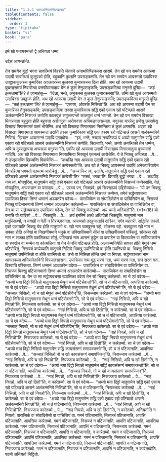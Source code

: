 ```yaml
---
title: "1.3.1 पठमअनियतसिक्खापद"
tableOfContents: false
sidebar:
  order: 1
type: "tipitaka"
basket: "vi"
book: "para"
---
```



<DynamicBreadcrumb />


<Paragraph number="1802" type="center" book="para">
इमे खो पनायस्मन्तो द्वे अनियता धम्मा

  
उद्देसं आगच्छन्ति.


</Paragraph>

<Division number="443" book="para">

<Paragraph number="1803" book="para">
तेन समयेन बुद्धो भगवा सावत्थियं विहरति जेतवने अनाथपिण्डिकस्स आरामे. तेन खो पन समयेन आयस्मा उदायी सावत्थियं कुलूपको होति, बहुकानि कुलानि उपसङ्कमति. तेन खो पन समयेन आयस्मतो उदायिस्स उपट्ठाककुलस्स कुमारिका अञ्ञतरस्स कुलस्स कुमारकस्स दिन्ना होति. अथ खो आयस्मा उदायी पुब्बण्हसमयं निवासेत्वा पत्तचीवरमादाय येन तं कुलं तेनुपसङ्कमि; उपसङ्कमित्वा मनुस्से पुच्छि—  “कहं इत्थन्नामा”ति? ते एवमाहंसु—  “दिन्ना, भन्ते, अमुकस्स कुलस्स कुमारकस्सा”ति. तम्पि खो कुलं आयस्मतो उदायिस्स उपट्ठाकं होति. अथ खो आयस्मा उदायी येन तं कुलं तेनुपसङ्कमि; उपसङ्कमित्वा मनुस्से पुच्छि—  “कहं इत्थन्नामा”ति? ते एवमाहंसु—  “एसाय्य, ओवरके निसिन्ना”ति. अथ खो आयस्मा उदायी येन सा कुमारिका तेनुपसङ्कमि; उपसङ्कमित्वा तस्सा कुमारिकाय सद्धिं एको एकाय रहो पटिच्छन्ने आसने अलंकम्मनिये निसज्जं कप्पेसि कालयुत्तं समुल्लपन्तो कालयुत्तं धम्मं भणन्तो.
</Paragraph>

<Paragraph number="1804" book="para">
तेन खो पन समयेन विसाखा मिगारमाता बहुपुत्ता होति बहुनत्ता अरोगपुत्ता अरोगनत्ता अभिमङ्गलसम्मता. मनुस्सा यञ्ञेसु छणेसु उस्सवेसु विसाखं मिगारमातरं पठमं भोजेन्ति. अथ खो विसाखा मिगारमाता निमन्तिता तं कुलं अगमासि. अद्दसा खो विसाखा मिगारमाता आयस्मन्तं उदायिं तस्सा कुमारिकाय सद्धिं एकं एकाय रहो पटिच्छन्ने आसने अलंकम्मनिये निसिन्नं. दिस्वान आयस्मन्तं उदायिं एतदवोच—  “इदं, भन्ते, नच्छन्नं नप्पतिरूपं यं अय्यो मातुगामेन सद्धिं एको एकाय रहो पटिच्छन्ने आसने अलंकम्मनिये निसज्जं कप्पेति. किञ्चापि, भन्ते, अय्यो अनत्थिको तेन धम्मेन, अपि च दुस्सद्धापया अप्पसन्ना मनुस्सा”ति. एवम्पि खो आयस्मा उदायी विसाखाय मिगारमातुया वुच्चमानो नादियि. अथ खो विसाखा मिगारमाता निक्खमित्वा भिक्खूनं एतमत्थं आरोचेसि. ये ते भिक्खू अप्पिच्छा …पे…  ते उज्झायन्ति खिय्यन्ति विपाचेन्ति—  “कथञ्हि नाम आयस्मा उदायी मातुगामेन सद्धिं एको एकाय रहो पटिच्छन्ने आसने अलंकम्मनिये निसज्जं कप्पेस्सती”ति.
</Paragraph>

<Paragraph number="1805" book="para">
अथ खो ते भिक्खू आयस्मन्तं उदायिं अनेकपरियायेन विगरहित्वा भगवतो एतमत्थं आरोचेसुं …पे…  “सच्चं किर त्वं, उदायि, मातुगामेन सद्धिं एको एकाय रहो पटिच्छन्ने आसने अलंकम्मनिये निसज्जं कप्पेसी”ति? “सच्चं, भगवा”ति. विगरहि बुद्धो भगवा …पे…  कथञ्हि नाम त्वं, मोघपुरिस, मातुगामेन सद्धिं एको एकाय रहो पटिच्छन्ने आसने अलंकम्मनिये निसज्जं कप्पेस्ससि. नेतं, मोघपुरिस, अप्पसन्नानं वा पसादाय …पे…  एवञ्च पन, भिक्खवे, इमं सिक्खापदं उद्दिसेय्याथ—
</Paragraph>

</Division>
<Division number="444" book="para">

<Paragraph number="1806" book="para">
<Emphasis>“यो पन भिक्खु मातुगामेन सद्धिं एको एकाय रहो पटिच्छन्ने आसने अलंकम्मनिये निसज्जं कप्पेय्य, तमेनं सद्धेय्यवचसा उपासिका दिस्वा तिण्णं धम्मानं अञ्ञतरेन वदेय्य—  पाराजिकेन वा संघादिसेसेन वा पाचित्तियेन वा, निसज्जं भिक्खु पटिजानमानो तिण्णं धम्मानं अञ्ञतरेन कारेतब्बो—  पाराजिकेन वा संघादिसेसेन वा पाचित्तियेन वा, येन वा सा सद्धेय्यवचसा उपासिका वदेय्य, तेन सो भिक्खु कारेतब्बो. अयं धम्मो अनियतो”</Emphasis>ति. (*1*:<Emphasis>18</Emphasis>)
</Paragraph>

</Division>
<Division number="445" book="para">

<Paragraph number="1807" book="para">
<Emphasis>यो पना</Emphasis>ति यो यादिसो …पे…  <Emphasis>भिक्खू</Emphasis>ति …पे…  अयं इमस्मिं अत्थे अधिप्पेतो भिक्खूति.
</Paragraph>

<Paragraph number="1808" book="para">
<Emphasis>मातुगामो</Emphasis> नाम मनुस्सित्थी, न यक्खी न पेती न तिरच्छानगता. अन्तमसो तदहुजातापि दारिका, पगेव महत्तरी.
</Paragraph>

<Paragraph number="1809" book="para">
<Emphasis>सद्धिन्</Emphasis>ति एकतो.
</Paragraph>

<Paragraph number="1810" book="para">
<Emphasis>एको एकाया</Emphasis>ति भिक्खु चेव होति मातुगामो च.
</Paragraph>

<Paragraph number="1811" book="para">
<Emphasis>रहो</Emphasis> नाम चक्खुस्स रहो, सोतस्स रहो. <Emphasis>चक्खुस्स रहो</Emphasis> नाम न सक्का होति अक्खिं वा निखणीयमाने भमुकं वा उक्खिपीयमाने सीसं वा उक्खिपीयमाने पस्सितुं. <Emphasis>सोतस्स रहो</Emphasis> नाम न सक्का होति पकतिकथा सोतुं.
</Paragraph>

<Paragraph number="1812" book="para">
<Emphasis>पटिच्छन्नं</Emphasis> नाम आसनं कुट्टेन वा कवाटेन वा किलञ्जेन वा साणिपाकारेन वा रुक्खेन वा थम्भेन वा कोत्थळिया वा येन केनचि पटिच्छन्नं होति.
</Paragraph>

<Paragraph number="1813" book="para">
<Emphasis>अलंकम्मनिये</Emphasis>ति सक्का होति मेथुनं धम्मं पटिसेवितुं.
</Paragraph>

<Paragraph number="1814" book="para">
<Emphasis>निसज्जं कप्पेय्या</Emphasis>ति मातुगामे निसिन्ने भिक्खु उपनिसिन्नो वा होति उपनिपन्नो वा. भिक्खु निसिन्ने मातुगामो उपनिसिन्नो वा होति उपनिपन्नो वा. उभो वा निसिन्ना होन्ति उभो वा निपन्ना.
</Paragraph>

<Paragraph number="1815" book="para">
<Emphasis>सद्धेय्यवचसा</Emphasis> नाम आगतफला अभिसमेताविनी विञ्ञातसासना.
</Paragraph>

<Paragraph number="1816" book="para">
<Emphasis>उपासिका</Emphasis> नाम बुद्धं सरणं गता, धम्मं सरणं गता, संघं सरणं गता.
</Paragraph>

<Paragraph number="1817" book="para">
<Emphasis>दिस्वा</Emphasis>ति पस्सित्वा.
</Paragraph>

<Paragraph number="1818" book="para">
तिण्णं धम्मानं अञ्ञतरेन वदेय्य—  पाराजिकेन वा संघादिसेसेन वा पाचित्तियेन वा. निसज्जं भिक्खु पटिजानमानो तिण्णं धम्मानं अञ्ञतरेन कारेतब्बो—  पाराजिकेन वा संघादिसेसेन वा पाचित्तियेन वा. येन वा सा सद्धेय्यवचसा उपासिका वदेय्य तेन सो भिक्खु कारेतब्बो.
</Paragraph>

</Division>
<Division number="446" book="para">

<Paragraph number="1819" book="para">
सा चे एवं वदेय्य—  “अय्यो मया दिट्ठो निसिन्नो मातुगामस्स मेथुनं धम्मं पटिसेवन्तो”ति, सो च तं पटिजानाति, आपत्तिया कारेतब्बो. सा चे एवं वदेय्य—  “अय्यो मया दिट्ठो निसिन्नो मातुगामस्स मेथुनं धम्मं पटिसेवन्तो”ति, सो चे एवं वदेय्य—  “सच्चाहं निसिन्नो, नो च खो मेथुनं धम्मं पटिसेविन्”ति, निसज्जाय कारेतब्बो. सा चे एवं वदेय्य—  “अय्यो मया दिट्ठो निसिन्नो मातुगामस्स मेथुनं धम्मं पटिसेवन्तो”ति, सो चे एवं वदेय्य—  “नाहं निसिन्नो, अपि च खो निपन्नो”ति, निपज्जाय कारेतब्बो. सा चे एवं वदेय्य—  “अय्यो मया दिट्ठो निसिन्नो मातुगामस्स मेथुनं धम्मं पटिसेवन्तो”ति, सो चे एवं वदेय्य—  “नाहं निसिन्नो, अपि च खो ठितो”ति, न कारेतब्बो.
</Paragraph>

</Division>
<Division number="447" book="para">

<Paragraph number="1820" book="para">
सा चे एवं वदेय्य—  “अय्यो मया दिट्ठो निपन्नो मातुगामस्स मेथुनं धम्मं पटिसेवन्तो”ति, सो च तं पटिजानाति, आपत्तिया कारेतब्बो. सा चे एवं वदेय्य—  “अय्यो मया दिट्ठो निपन्नो मातुगामस्स मेथुनं धम्मं पटिसेवन्तो”ति, सो चे एवं वदेय्य—  “सच्चाहं निपन्नो, नो च खो मेथुनं धम्मं पटिसेविन्”ति, निपज्जाय कारेतब्बो. सा चे एवं वदेय्य—  “अय्यो मया दिट्ठो निपन्नो मातुगामस्स मेथुनं धम्मं पटिसेवन्तो”ति, सो चे एवं वदेय्य—  “नाहं निपन्नो, अपि च खो निसिन्नो”ति, निसज्जाय कारेतब्बो. सा चे एवं वदेय्य—  “अय्यो मया दिट्ठो निपन्नो मातुगामस्स मेथुनं धम्मं पटिसेवन्तो”ति, सो चे एवं वदेय्य—  “नाहं निपन्नो, अपि च खो ठितो”ति, न कारेतब्बो.
</Paragraph>

</Division>
<Division number="448" book="para">

<Paragraph number="1821" book="para">
सा चे एवं वदेय्य—  “अय्यो मया दिट्ठो निसिन्नो मातुगामेन सद्धिं कायसंसग्गं समापज्जन्तो”ति, सो च तं पटिजानाति, आपत्तिया कारेतब्बो …पे…  “सच्चाहं निसिन्नो नो च खो कायसंसग्गं समापज्जिन्”ति, निसज्जाय कारेतब्बो …पे…  “नाहं निसिन्नो, अपि च खो निपन्नो”ति, निपज्जाय कारेतब्बो …पे…  “नाहं निसिन्नो, अपि च खो ठितो”ति, न कारेतब्बो.
</Paragraph>

<Paragraph number="1822" book="para">
सा चे एवं वदेय्य—  “अय्यो मया दिट्ठो निपन्नो मातुगामेन सद्धिं कायसंसग्गं समापज्जन्तो”ति, सो च तं पटिजानाति, आपत्तिया कारेतब्बो …पे…  “सच्चाहं निपन्नो, नो च खो कायसंसग्गं समापज्जिन्”ति, निपज्जाय कारेतब्बो …पे…  “नाहं निपन्नो, अपि च खो निसिन्नो”ति, निसज्जाय कारेतब्बो …पे…  “नाहं निपन्नो, अपि च खो ठितो”ति, न कारेतब्बो.
</Paragraph>

</Division>
<Division number="449" book="para">

<Paragraph number="1823" book="para">
सा चे एवं वदेय्य—  “अय्यो मया दिट्ठो मातुगामेन सद्धिं एको एकाय रहो पटिच्छन्ने आसने अलंकम्मनिये निसिन्नो”ति, सो च तं पटिजानाति, निसज्जाय कारेतब्बो …पे…  “नाहं निसिन्नो, अपि च खो निपन्नो”ति, निपज्जाय कारेतब्बो …पे…  “नाहं निसिन्नो, अपि च खो ठितो”ति, न कारेतब्बो.
</Paragraph>

</Division>
<Division number="450" book="para">

<Paragraph number="1824" book="para">
सा चे एवं वदेय्य—  “अय्यो मया दिट्ठो मातुगामेन सद्धिं एको एकाय रहो पटिच्छन्ने आसने अलंकम्मनिये निपन्नो”ति, सो च तं पटिजानाति, निपज्जाय कारेतब्बो …पे…  “नाहं निपन्नो, अपि च खो निसिन्नो”ति, निसज्जाय कारेतब्बो …पे…  “नाहं निपन्नो, अपि च खो ठितो”ति, न कारेतब्बो.
</Paragraph>

<Paragraph number="1825" book="para">
<Emphasis>अनियतो</Emphasis>ति न नियतो, पाराजिकं वा संघादिसेसो वा पाचित्तियं वा.
</Paragraph>

</Division>
<Division number="451" book="para">

<Paragraph number="1826" book="para">
गमनं पटिजानाति, निसज्जं पटिजानाति, आपत्तिं पटिजानाति, आपत्तिया कारेतब्बो. गमनं पटिजानाति, निसज्जं न पटिजानाति, आपत्तिं पटिजानाति, आपत्तिया कारेतब्बो. गमनं पटिजानाति, निसज्जं पटिजानाति, आपत्तिं न पटिजानाति, निसज्जाय कारेतब्बो. गमनं पटिजानाति, निसज्जं न पटिजानाति, आपत्तिं न पटिजानाति, न कारेतब्बो.
</Paragraph>

<Paragraph number="1827" book="para">
गमनं न पटिजानाति, निसज्जं पटिजानाति, आपत्तिं पटिजानाति, आपत्तिया कारेतब्बो. गमनं न पटिजानाति, निसज्जं न पटिजानाति, आपत्तिं पटिजानाति, आपत्तिया कारेतब्बो. गमनं न पटिजानाति, निसज्जं पटिजानाति, आपत्तिं न पटिजानाति, निसज्जाय कारेतब्बो. गमनं न पटिजानाति, निसज्जं न पटिजानाति, आपत्तिं न पटिजानाति, न कारेतब्बोति.

</Paragraph>
</Division>

<Paragraph number="1828" type="center" book="para">
पठमो अनियतो निट्ठितो.
</Paragraph>